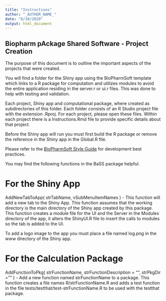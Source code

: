 ```yaml
---
title: "Instructions"
author: "_AUTHOR_NAME_"
date: "8/10/2020"
output: html_document
---
```

## Biopharm pAckage Shared Software - Project Creation
The purpose of this document is to outline the important aspects of the projects that were created.  

You will find a folder for the Shiny app using the BioPharmSoft template which links to a R package for computation and utilizes modules to avoid the entire application residing in the server.r or ui.r files.  This was done to help with testing and validation.  

Each project, Shiny app and computational package,  where created as subdirectories of this folder.  Each folder consists of an R Studio project file with the extension .Rproj.  For each project, please open these files. Within each project there is a Instructions.Rmd file to provide specific details about that project. 

Before the Shiny app will run you must first build the R package or remove the reference in the Shiny app in the Global.R file. 

Please refer to the [BioPharmSoft Style Guide](https://biopharmsoftgrp.github.io/BioPharmSoftRStyleGuide/) for development best practices.

You may find the following functions in the BaSS package helpful.

# For the Shiny App
AddNewTabToApp( strTabName, vSubMenuItemNames ) - This function will add a new tab to the Shiny App. This function assumes that the working directory
is the main directory of the Shiny app created by this package.  This function creates a module file for the UI and the Server in the Modules directory
of the app, it alters the ShinyUI.R file to insert the calls to  modules so the tab is added to the UI. 

To add a logo image to the app you must place a file named log.png in the www directory of the Shiny app. 

# For the Calculation Package
AddFunctionToPkg( strFunctionName, strFunctionDescription = "", strPkgDir = "" ) - Add a new function named strFunctionName to a package.  This function creates a file names R/strFunctionName.R
and adds a test function in the file tests/testthat/test-strFunctionName.R to be used with the testthat package.
